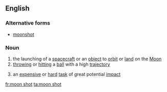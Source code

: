 ==English==

===Alternative forms===
* [[moonshot]]

===Noun===
{{en-noun|head=[[moon]] [[shot]]}}

# the launching of a [[spacecraft]] or an [[object]] to [[orbit]] or [[land]] on the [[Moon]]
# [[throw]]ing or [[hit]]ting a [[ball]] with a high [[trajectory]]
# {{cx|figuratively|lang=en}} an [[expensive]] or [[hard]] [[task]] of great potential [[impact]]

[[fr:moon shot]]
[[ta:moon shot]]